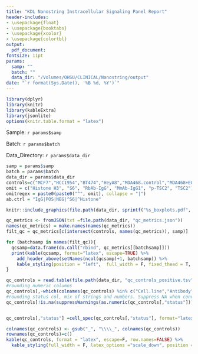 ```yaml
---
title: "KDL Nanostring Instracellular Signaling Panel Report"
header-includes:
- \usepackage{float}
- \usepackage{booktabs}
- \usepackage{xcolor}
- \usepackage{colortbl}
output: 
  pdf_document:
fontsize: 11pt
params:
  samp: ""
  batch: ""
  data_dir: "/Volumes/OHSU/CLINICAL/Nanostring/output"
date: "`r format(Sys.Date(), '%B %d, %Y')`"
---
```



```r
library(dplyr)
library(knitr)
library(kableExtra)
library(jsonlite)
options(knitr.table.format = "latex")
```

Sample: `r params$samp`

Batch: `r params$batch`

Data_Directory: `r params$data_dir`

```r
samp = params$samp
batch = params$batch
data_dir = params$data_dir
controls=c("MCF7","HCC1954","BT474","HeyA8","MDA468.control","MDA468+EGF")
omit = c("Histone H3", "S6", "RbAb-IgG", "MmAb-IgG1", "p-TSC2", "TSC2")
omitregex = paste0(paste0("^", omit), collapse = "|")
ab.ctrl = "IgG|POS|NEG|^S6|^Histone"
```

\pagebreak
```r
knitr::include_graphics(file.path(data_dir, sprintf("%s_boxplots.pdf", samp)), auto_pdf = T)

```
\pagebreak
```r



qc_metrics <- fromJSON(txt =file.path(data_dir, "qc_metrics.json"))
names(qc_metrics) = make.names(names(qc_metrics))
filt_qc = qc_metrics[c(intersect(controls, names(qc_metrics)), samp)]

for (batchsamp in names(filt_qc)){
  qcsamp=data.frame(do.call("rbind", qc_metrics[[batchsamp]]))
  print(kable(qcsamp, format="latex", escape=TRUE) %>%
    add_header_above(setNames(ncol(qcsamp)+1, batchsamp)) %>%
    kable_styling(position = "left",  full_width = F, fixed_thead = T, font_size = 10))
}

```
\pagebreak
```r

qc_controls = read.table(file.path(data_dir, "qc_controls_positive.tsv"), sep="\t", header=T, row.names = 1)
#rounding numeric columns
qc_controls[,-which(colnames(qc_controls) %in% c("Cell.line","Antibody","status"))] <-round(qc_controls[,-which(colnames(qc_controls) %in% c("Cell.line","Antibody","status"))],2)
#rounding status col, mix of strings and numbers. Suppress NA when converting string to numeric, just getting index of actual numbers
qc_controls[!is.na(suppressWarnings(as.numeric(qc_controls[,"status"]))),"status"] = round(as.numeric(qc_controls[!is.na(suppressWarnings(as.numeric(qc_controls[,"status"]))),"status"]),2)


qc_controls[,"status"] =cell_spec(qc_controls[,"status"], format="latex", color= ifelse(qc_controls[,"status"]=="PASS", "black","red"))

colnames(qc_controls) <- gsub("_", "\\\\_", colnames(qc_controls))
rownames(qc_controls)=c()
kable(qc_controls, format = "latex", escape=F, row.names=FALSE) %>%
  kable_styling(full_width = F, latex_options ="scale_down", position = "left")
```


